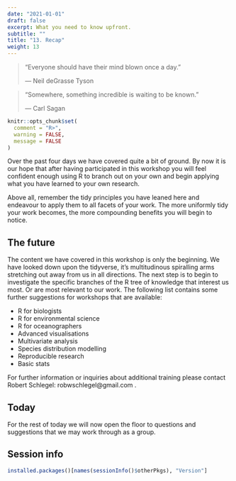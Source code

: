 ```yaml
---
date: "2021-01-01"
draft: false
excerpt: What you need to know upfront.
subtitle: ""
title: "13. Recap"
weight: 13
---
```


> "Everyone should have their mind blown once a day."
>
> --- Neil deGrasse Tyson
  
> "Somewhere, something incredible is waiting to be known."
>
> --- Carl Sagan

```r
knitr::opts_chunk$set(
  comment = "R>", 
  warning = FALSE, 
  message = FALSE
)
```

Over the past four days we have covered quite a bit of ground. By now it is our hope that after having participated in this workshop you will feel confident enough using R to branch out on your own and begin applying what you have learned to your own research.

Above all, remember the tidy principles you have leaned here and endeavour to apply them to all facets of your work. The more uniformly tidy your work becomes, the more compounding benefits you will begin to notice.

## The future

The content we have covered in this workshop is only the beginning. We have looked down upon the tidyverse, it's multitudinous spiralling arms stretching out away from us in all directions. The next step is to begin to investigate the specific branches of the R tree of knowledge that interest us most. Or are most relevant to our work. The following list contains some further suggestions for workshops that are available:

* R for biologists
* R for environmental science
* R for oceanographers
* Advanced visualisations
* Multivariate analysis
* Species distribution modelling
* Reproducible research
* Basic stats

For further information or inquiries about additional training please contact Robert Schlegel: robwschlegel@gmail.com .

## Today

For the rest of today we will now open the floor to questions and suggestions that we may work through as a group.

## Session info
```r
installed.packages()[names(sessionInfo()$otherPkgs), "Version"]
```